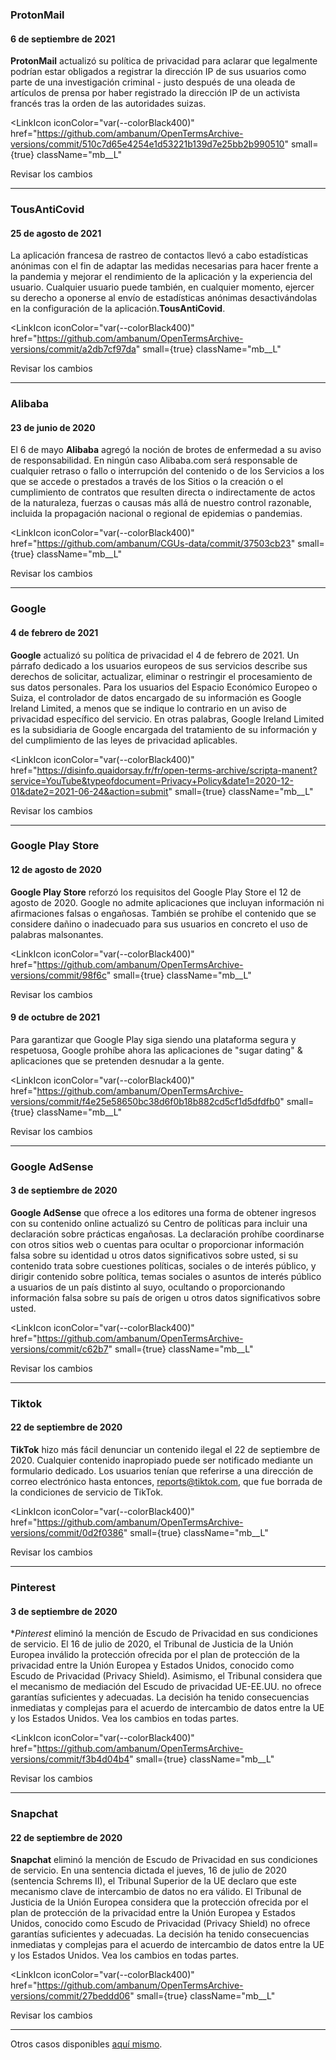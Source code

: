 ### ProtonMail

#### 6 de septiembre de 2021

**ProtonMail** actualizó su política de privacidad para aclarar que legalmente podrían estar obligados a registrar la dirección IP de sus usuarios como parte de una investigación criminal - justo después de una oleada de artículos de prensa por haber registrado la dirección IP de un activista francés tras la orden de las autoridades suizas.

<LinkIcon
  iconColor="var(--colorBlack400)"
  href="https://github.com/ambanum/OpenTermsArchive-versions/commit/510c7d65e4254e1d53221b139d7e25bb2b990510"
  small={true}
  className="mb__L"
>
  <a target="_blank" rel="noopener">
    Revisar los cambios
  </a>
</LinkIcon>

---

### TousAntiCovid

#### 25 de agosto de 2021

La aplicación francesa de rastreo de contactos llevó a cabo estadísticas anónimas con el fin de adaptar las medidas necesarias para hacer frente a la pandemia y mejorar el rendimiento de la aplicación y la experiencia del usuario. Cualquier usuario puede también, en cualquier momento, ejercer su derecho a oponerse al envío de estadísticas anónimas desactivándolas en la configuración de la aplicación.**TousAntiCovid**.

<LinkIcon
  iconColor="var(--colorBlack400)"
  href="https://github.com/ambanum/OpenTermsArchive-versions/commit/a2db7cf97da"
  small={true}
  className="mb__L"
>
  <a target="_blank" rel="noopener">
    Revisar los cambios
  </a>
</LinkIcon>

---

### Alibaba

#### 23 de junio de 2020

El 6 de mayo **Alibaba** agregó la noción de brotes de enfermedad a su aviso de responsabilidad. En ningún caso Alibaba.com será responsable de cualquier retraso o fallo o interrupción del contenido o de los Servicios a los que se accede o prestados a través de los Sitios o la creación o el cumplimiento de contratos que resulten directa o indirectamente de actos de la naturaleza, fuerzas o causas más allá de nuestro control razonable, incluida la propagación nacional o regional de epidemias o pandemias.

<LinkIcon
  iconColor="var(--colorBlack400)"
  href="https://github.com/ambanum/CGUs-data/commit/37503cb23"
  small={true}
  className="mb__L"
>
  <a target="_blank" rel="noopener">
    Revisar los cambios
  </a>
</LinkIcon>

---

### Google 

#### 4 de febrero de 2021

**Google** actualizó su política de privacidad el 4 de febrero de 2021. Un párrafo dedicado a los usuarios europeos de sus servicios describe sus derechos de solicitar, actualizar, eliminar o restringir el procesamiento de sus datos personales. Para los usuarios del Espacio Económico Europeo o Suiza, el controlador de datos encargado de su información es Google Ireland Limited, a menos que se indique lo contrario en un aviso de privacidad específico del servicio. En otras palabras, Google Ireland Limited es la subsidiaria de Google encargada del tratamiento de su información y del cumplimiento de las leyes de privacidad aplicables.

<LinkIcon
  iconColor="var(--colorBlack400)"
  href="https://disinfo.quaidorsay.fr/fr/open-terms-archive/scripta-manent?service=YouTube&typeofdocument=Privacy+Policy&date1=2020-12-01&date2=2021-06-24&action=submit"
  small={true}
  className="mb__L"
>
  <a target="_blank" rel="noopener">
    Revisar los cambios
  </a>
</LinkIcon>

---

### Google Play Store

#### 12 de agosto de 2020

**Google Play Store** reforzó los requisitos del Google Play Store el 12 de agosto de 2020. Google no admite aplicaciones que incluyan información ni afirmaciones falsas o engañosas. También se prohíbe el contenido que se considere dañino o inadecuado para sus usuarios en concreto el uso de palabras malsonantes.

<LinkIcon
  iconColor="var(--colorBlack400)"
  href="https://github.com/ambanum/OpenTermsArchive-versions/commit/98f6c"
  small={true}
  className="mb__L"
>
  <a target="_blank" rel="noopener">
    Revisar los cambios
  </a>
</LinkIcon>

#### 9 de octubre de 2021

Para garantizar que Google Play siga siendo una plataforma segura y respetuosa, Google prohíbe ahora las aplicaciones de "sugar dating" & aplicaciones que se pretenden desnudar a la gente.

<LinkIcon
  iconColor="var(--colorBlack400)"
  href="https://github.com/ambanum/OpenTermsArchive-versions/commit/f4e25e58650bc38d6f0b18b882cd5cf1d5dfdfb0"
  small={true}
  className="mb__L"
>
  <a target="_blank" rel="noopener">
    Revisar los cambios
  </a>
</LinkIcon>

---

### Google AdSense

#### 3 de septiembre de 2020

**Google AdSense** que ofrece a los editores una forma de obtener ingresos con su contenido online actualizó su Centro de políticas para incluir una declaración sobre prácticas engañosas. La declaración prohíbe coordinarse con otros sitios web o cuentas para ocultar o proporcionar información falsa sobre su identidad u otros datos significativos sobre usted, si su contenido trata sobre cuestiones políticas, sociales o de interés público, y dirigir contenido sobre política, temas sociales o asuntos de interés público a usuarios de un país distinto al suyo, ocultando o proporcionando información falsa sobre su país de origen u otros datos significativos sobre usted.

<LinkIcon
  iconColor="var(--colorBlack400)"
  href="https://github.com/ambanum/OpenTermsArchive-versions/commit/c62b7"
  small={true}
  className="mb__L"
>
  <a target="_blank" rel="noopener">
    Revisar los cambios
  </a>
</LinkIcon>

---

### Tiktok

#### 22 de septiembre de 2020

**TikTok** hizo más fácil denunciar un contenido ilegal el 22 de septiembre de 2020. Cualquier contenido inapropiado puede ser notificado mediante un formulario dedicado. Los usuarios tenían que referirse a una dirección de correo electrónico hasta entonces, reports@tiktok.com, que fue borrada de la condiciones de servicio de TikTok.

<LinkIcon
  iconColor="var(--colorBlack400)"
  href="https://github.com/ambanum/OpenTermsArchive-versions/commit/0d2f0386"
  small={true}
  className="mb__L"
>
  <a target="_blank" rel="noopener">
    Revisar los cambios
  </a>
</LinkIcon>

---

### Pinterest

#### 3 de septiembre de 2020

\*_Pinterest_ eliminó la mención de Escudo de Privacidad en sus condiciones de servicio. El 16 de julio de 2020, el Tribunal de Justicia de la Unión Europea inválido la protección ofrecida por el plan de protección de la privacidad entre la Unión Europea y Estados Unidos, conocido como Escudo de Privacidad (Privacy Shield). Asimismo, el Tribunal considera que el mecanismo de mediación del Escudo de privacidad UE-EE.UU. no ofrece garantías suficientes y adecuadas. La decisión ha tenido consecuencias inmediatas y complejas para el acuerdo de intercambio de datos entre la UE y los Estados Unidos. Vea los cambios en todas partes.

<LinkIcon
  iconColor="var(--colorBlack400)"
  href="https://github.com/ambanum/OpenTermsArchive-versions/commit/f3b4d04b4"
  small={true}
  className="mb__L"
>
  <a target="_blank" rel="noopener">
    Revisar los cambios
  </a>
</LinkIcon>

---

### Snapchat

#### 22 de septiembre de 2020

**Snapchat** eliminó la mención de Escudo de Privacidad en sus condiciones de servicio. En una sentencia dictada el jueves, 16 de julio de 2020 (sentencia Schrems II), el Tribunal Superior de la UE declaro que este mecanismo clave de intercambio de datos no era válido. El Tribunal de Justicia de la Unión Europea considera que la protección ofrecida por el plan de protección de la privacidad entre la Unión Europea y Estados Unidos, conocido como Escudo de Privacidad (Privacy Shield) no ofrece garantías suficientes y adecuadas. La decisión ha tenido consecuencias inmediatas y complejas para el acuerdo de intercambio de datos entre la UE y los Estados Unidos. Vea los cambios en todas partes.

<LinkIcon
  iconColor="var(--colorBlack400)"
  href="https://github.com/ambanum/OpenTermsArchive-versions/commit/27beddd06"
  small={true}
  className="mb__L"
>
  <a target="_blank" rel="noopener">
    Revisar los cambios
  </a>
</LinkIcon>

---

Otros casos disponibles <a href="https://github.com/ambanum/OpenTermsArchive/wiki/Études-de-cas" target="_blank" rel="noopener">aquí mismo</a>.
